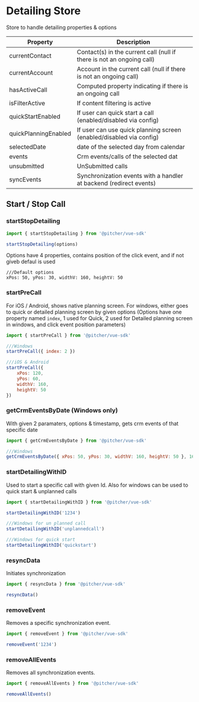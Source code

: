 
<Meta title="Documentation/Instance/Detailing Store" />

# Detailing Store
Store to handle detailing properties & options

| Property  | Description  |
|---|---|
 currentContact  | Contact(s) in the current call (null if there is not an ongoing call)  |
 currentAccount  | Account in the current call (null if there is not an ongoing call)  |
 hasActiveCall  | Computed property indicating if there is an ongoing call  |
 isFilterActive  | If content filtering is active  |
 quickStartEnabled  | If user can quick start a call (enabled/disabled via config)  |
 quickPlanningEnabled  | If user can use quick planning screen (enabled/disabled via config)  |
 selectedDate  | date of the selected day from calendar  |
 events  | Crm events/calls of the selected dat  |
 unsubmitted  | UnSubmitted calls  |
 syncEvents  | Synchronization events with a handler at backend (redirect events)  |

## Start / Stop Call
### startStopDetailing
```javascript
import { startStopDetailing } from '@pitcher/vue-sdk'

startStopDetailing(options)
```
Options have 4 properties, contains position of the click event, and if not giveb defaul is used

```
///Default options
xPos: 50, yPos: 30, widthV: 160, heightV: 50
```

### startPreCall
For iOS / Android, shows native planning screen. For windows, either goes to quick or detailed planning screen by given options (Options have one property named `index`, 1 used for Quick, 2 used for Detailed planning screen in windows, and click event position parameters)

```javascript
import { startPreCall } from '@pitcher/vue-sdk'

///Windows
startPreCall({ index: 2 })

///iOS & Android
startPreCall({
    xPos: 120,
    yPos: 60,
    widthV: 160,
    heightV: 50
})
```

### getCrmEventsByDate (Windows only)
With given 2 paramaters, options & timestamp, gets crm events of that specific date

```javascript
import { getCrmEventsByDate } from '@pitcher/vue-sdk'

///Windows
getCrmEventsByDate({ xPos: 50, yPos: 30, widthV: 160, heightV: 50 }, 1610025217201)

```

### startDetailingWithID
Used to start a specific call with given Id. Also for windows can be used to quick start & unplanned calls

```javascript
import { startDetailingWithID } from '@pitcher/vue-sdk'

startDetailingWithID('1234')

///Windows for un planned call
startDetailingWithID('unplannedcall')

///Windows for quick start
startDetailingWithID('quickstart')
```

### resyncData
Initiates synchronization 
```javascript
import { resyncData } from '@pitcher/vue-sdk'

resyncData()

```

### removeEvent
Removes a specific synchronization event.
```javascript
import { removeEvent } from '@pitcher/vue-sdk'

removeEvent('1234')

```

### removeAllEvents
Removes all synchronization events.
```javascript
import { removeAllEvents } from '@pitcher/vue-sdk'

removeAllEvents()

```
